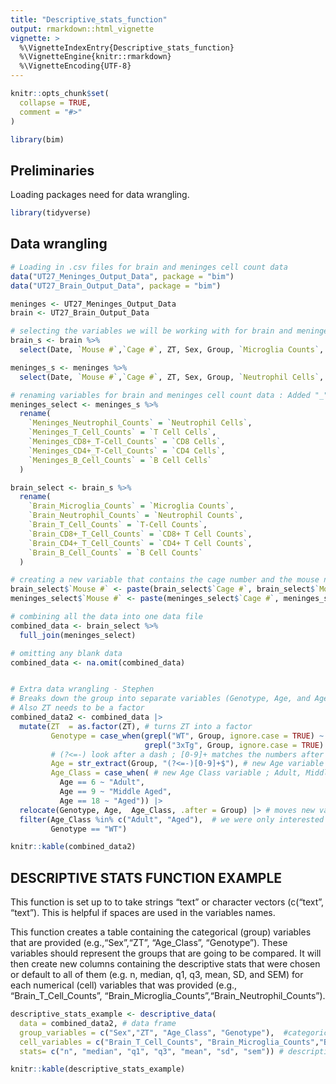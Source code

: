 ```yaml
---
title: "Descriptive_stats_function"
output: rmarkdown::html_vignette
vignette: >
  %\VignetteIndexEntry{Descriptive_stats_function}
  %\VignetteEngine{knitr::rmarkdown}
  %\VignetteEncoding{UTF-8}
---
```


```r
knitr::opts_chunk$set(
  collapse = TRUE,
  comment = "#>"
)
```

```r
library(bim)
```

## Preliminaries 

Loading packages need for data wrangling. 

```r
library(tidyverse)
```

## Data wrangling 
```r
# Loading in .csv files for brain and meninges cell count data
data("UT27_Meninges_Output_Data", package = "bim")
data("UT27_Brain_Output_Data", package = "bim")

meninges <- UT27_Meninges_Output_Data
brain <- UT27_Brain_Output_Data

# selecting the variables we will be working with for brain and meninges cell count data
brain_s <- brain %>%
  select(Date, `Mouse #`,`Cage #`, ZT, Sex, Group, `Microglia Counts`, `Neutrophil Counts`, `T-Cell Counts`, `CD8+ T Cell Counts`, `CD4+ T Cell Counts`, `B Cell Counts`)

meninges_s <- meninges %>%
  select(Date, `Mouse #`,`Cage #`, ZT, Sex, Group, `Neutrophil Cells`, `T Cell Cells`, `CD8 Cells`, `CD4 Cells`, `B Cell Cells`)

# renaming variables for brain and meninges cell count data : Added "_" to column names - Stephen
meninges_select <- meninges_s %>%
  rename(
    `Meninges_Neutrophil_Counts` = `Neutrophil Cells`,
    `Meninges_T_Cell_Counts` = `T Cell Cells`,
    `Meninges_CD8+_T-Cell_Counts` = `CD8 Cells`,
    `Meninges_CD4+_T-Cell_Counts` = `CD4 Cells`,
    `Meninges_B_Cell_Counts` = `B Cell Cells`
  )

brain_select <- brain_s %>%
  rename(
    `Brain_Microglia_Counts` = `Microglia Counts`,
    `Brain_Neutrophil_Counts` = `Neutrophil Counts`,
    `Brain_T_Cell_Counts` = `T-Cell Counts`,
    `Brain_CD8+_T_Cell_Counts` = `CD8+ T Cell Counts`,
    `Brain_CD4+_T_Cell_Counts` = `CD4+ T Cell Counts`,
    `Brain_B_Cell_Counts` = `B Cell Counts`
  )

# creating a new variable that contains the cage number and the mouse number 
brain_select$`Mouse #` <- paste(brain_select$`Cage #`, brain_select$`Mouse #`, sep = "-")
meninges_select$`Mouse #` <- paste(meninges_select$`Cage #`, meninges_select$`Mouse #`, sep = "-")

# combining all the data into one data file 
combined_data <- brain_select %>%
  full_join(meninges_select)

# omitting any blank data 
combined_data <- na.omit(combined_data)


# Extra data wrangling - Stephen
# Breaks down the group into separate variables (Genotype, Age, and Age Class)
# Also ZT needs to be a factor
combined_data2 <- combined_data |> 
  mutate(ZT  = as.factor(ZT), # turns ZT into a factor 
         Genotype = case_when(grepl("WT", Group, ignore.case = TRUE) ~ "WT", # new Genotype variable ; WT or 3xTg 
                              grepl("3xTg", Group, ignore.case = TRUE) ~ "3xTg"), 
         # (?<=-) look after a dash ; [0-9]+ matches the numbers after ; $ to look at the end of the string
         Age = str_extract(Group, "(?<=-)[0-9]+$"), # new Age variable ; 6, 9, or 18
         Age_Class = case_when( # new Age Class variable ; Adult, Middle Aged, and Aged
           Age == 6 ~ "Adult",
           Age == 9 ~ "Middle Aged", 
           Age == 18 ~ "Aged")) |>
  relocate(Genotype, Age,  Age_Class, .after = Group) |> # moves new variables to the front to be with the rest of the categorical variables 
  filter(Age_Class %in% c("Adult", "Aged"),  # we were only interested in adult vs aged in WT
         Genotype == "WT")

knitr::kable(combined_data2)


```

## DESCRIPTIVE STATS FUNCTION EXAMPLE 
This function is set up to to take strings "text" or character vectors (c("text", "text"). This is helpful if spaces are used in the variables names. 

This function creates a table containing the categorical (group) variables that are provided (e.g.,"Sex","ZT", "Age_Class", "Genotype"). These variables should represent the groups that are going to be compared. It will then create new columns containing the descriptive stats that were chosen or default to all of them (e.g. n, median, q1, q3, mean, SD, and SEM) for each numerical (cell) variables that was provided (e.g., "Brain_T_Cell_Counts", "Brain_Microglia_Counts","Brain_Neutrophil_Counts"). 

```r
descriptive_stats_example <- descriptive_data(
  data = combined_data2, # data frame
  group_variables = c("Sex","ZT", "Age_Class", "Genotype"),  #categorical group variables
  cell_variables = c("Brain_T_Cell_Counts", "Brain_Microglia_Counts","Brain_Neutrophil_Counts"), # numerical cell variables
  stats= c("n", "median", "q1", "q3", "mean", "sd", "sem")) # descriptive stats

knitr::kable(descriptive_stats_example)

```
